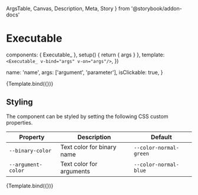   ArgsTable,
  Canvas,
  Description,
  Meta,
  Story
} from '@storybook/addon-docs'


<Meta
  title="Elements/Executable"
  component={Executable_}/>

# Executable

<Description of={Executable_}/>

  components: { Executable_ },
  setup() {
    return { args }
  },
  template: `
    <Executable_
      v-bind="args"
      v-on="args"/>
  `,
})

  name: 'name',
  args: ['argument', 'parameter'],
  isClickable: true,
}

<Canvas>
  <Story
    name="Default"
    args={defaultArgs}>
    {Template.bind({})}
  </Story>
</Canvas>

<ArgsTable story="Default"/>

## Styling

The component can be styled by setting the following CSS custom properties.

| Property           | Description                | Default                |
|--------------------|----------------------------|------------------------|
| `--binary-color`   | Text color for binary name | `--color-normal-green` |
| `--argument-color` | Text color for arguments   | `--color-normal-blue`  |


<Canvas>
  <Story
    name="With Style"
    args={{
      ...defaultArgs,
      style: {
        '--binary-color': 'var(--color-normal-cyan)',
        '--argument-color': 'var(--color-normal-magenta)',
      },
    }}>
    {Template.bind({})}
  </Story>
</Canvas>
